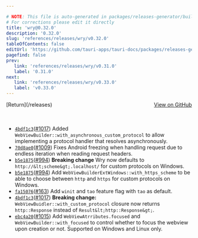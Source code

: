 ```yaml
---

# NOTE: This file is auto-generated in packages/releases-generator/build.ts
# For corrections please edit it directly
title: 'wry@0.32.0'
description: '0.32.0'
slug: 'references/releases/wry/v0.32.0'
tableOfContents: false
editUrl: 'https://github.com/tauri-apps/tauri-docs/packages/releases-generator/build.ts'
pagefind: false
prev:
   link: 'references/releases/wry/v0.31.0'
   label: '0.31.0'
next:
   link: 'references/releases/wry/v0.33.0'
   label: 'v0.33.0'
---
```


<div style="margin-bottom:3rem; display: flex; justify-content: space-between; align-items: center"><span>[Return](/releases)</span><span><a href="https://github.com/tauri-apps/wry/releases/tag/wry-v0.32.0">View on GitHub</a></span></div>

- [`4bdf1c3`](https://github.com/tauri-apps/wry/commit/4bdf1c366de5708b7626ca63eb39e134869c5bd4)([#1017](https://github.com/tauri-apps/wry/pull/1017)) Added `WebViewBuilder::with_asynchronous_custom_protocol` to allow implementing a protocol handler that resolves asynchronously.
- [`70d8ae0`](https://github.com/tauri-apps/wry/commit/70d8ae057c5e8b81db4aac28e5fa2dd3424b3307)([#1009](https://github.com/tauri-apps/wry/pull/1009)) Fixes Android freezing when handling request due to endless iteration when reading request headers.
- [`b5e1875`](https://github.com/tauri-apps/wry/commit/b5e1875230794502a8e74c74abe79ca63488e421)([#994](https://github.com/tauri-apps/wry/pull/994)) **Breaking change** Wry now defaults to `http://&lt;scheme&gt;.localhost/` for custom protocols on Windows.
- [`b5e1875`](https://github.com/tauri-apps/wry/commit/b5e1875230794502a8e74c74abe79ca63488e421)([#994](https://github.com/tauri-apps/wry/pull/994)) Add `WebViewBuilderExtWindows::with_https_scheme` to be able to choose between `http` and `https` for custom protocols on Windows.
- [`fa15076`](https://github.com/tauri-apps/wry/commit/fa15076207d9e678db4149210aba929044d0ff45)([#163](https://github.com/tauri-apps/wry/pull/163)) Add `winit` and `tao` feature flag with `tao` as default.
- [`4bdf1c3`](https://github.com/tauri-apps/wry/commit/4bdf1c366de5708b7626ca63eb39e134869c5bd4)([#1017](https://github.com/tauri-apps/wry/pull/1017)) **Breaking change:** `WebViewBuidler::with_custom_protocol` closure now returns `http::Response` instead of `Result&lt;http::Response&gt;`.
- [`ebc4a20`](https://github.com/tauri-apps/wry/commit/ebc4a20d218036b29b186aca1853d28d870fa2ef)([#1015](https://github.com/tauri-apps/wry/pull/1015)) Add `WebViewAtrributes.focused` and `WebViewBuilder::with_focused` to control whether to focus the webview upon creation or not. Supported on Windows and Linux only.

